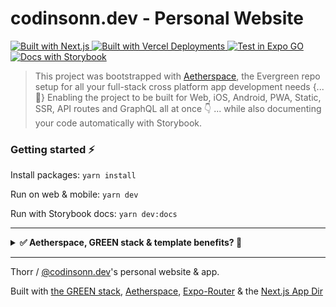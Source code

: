 # codinsonn.dev - Personal Website

<p>
  <a href="https://codinsonn.dev">
    <img alt="Built with Next.js" longdesc="Built with Next.js" src="https://img.shields.io/badge/Next-black?style=for-the-badge&logo=next.js&logoColor=white" />
  </a>
  <a href="https://codinsonn.dev">
    <img alt="Built with Vercel Deployments" longdesc="Built with Vercel Deployments" src="https://img.shields.io/badge/vercel-%23000000.svg?style=for-the-badge&logo=vercel&logoColor=white" />
  </a>
  <a href="https://main--62c9a236ee16e6611d719e94.chromatic.com/?path=/story/readme-md--page">
    <img alt="Test in Expo GO" longdesc="Test in Expo GO" src="https://img.shields.io/badge/expo-1C1E24?style=for-the-badge&logo=expo&logoColor=#D04A37" />
  </a>
  <a href="https://main--62c9a236ee16e6611d719e94.chromatic.com/?path=/story/readme-md--page">
    <img alt="Docs with Storybook" longdesc="Documentated with Storybook" src="https://img.shields.io/badge/-Storybook-FF4785?style=for-the-badge&logo=storybook&logoColor=fff" />
  </a>
</p>

> This project was bootstrapped with [Aetherspace](https://github.com/sponsors/codinsonn), the Evergreen repo setup for all your full-stack cross platform app development needs \{...💚\} Enabling the project to be built for Web, iOS, Android, PWA, Static, SSR, API routes and GraphQL all at once 👇 ... while also documenting your code automatically with Storybook.

### Getting started ⚡️

Install packages: `yarn install`

Run on web & mobile: `yarn dev`

Run with Storybook docs: `yarn dev:docs`

---

<details>
  <summary><b>✅ Aetherspace, GREEN stack & template benefits? 🚀</b></summary>

---

# Aetherspace - GREEN stack starter template for cross platform React app development

> 🐦 [Anouncement post](https://dev.to/codinsonn/how-to-compete-with-elons-twitter-a-dev-perspective-4j64)  
> ⚡️ [Quickstart example](https://main--62c9a236ee16e6611d719e94.chromatic.com/?path=/story/aetherspace-quickstart--page)  

### Table of contents

💚 - [What is the GREEN stack?](#what-is-the-green-stack)  
🚀 - [What is Aetherspace?](#what-is-aetherspace)  
🤖 - [Why start with a turbo/monorepo?](#why-turborepo)  
📁 - [File structure and installing new packages.](#package-management)  
👾 - [Benefits and next steps.](#benefits-next-steps)  
🤷‍♂️ - [When _not_ to use the GREEN stack.](#when-not-to-use-green-stack)  
📚 - [Relevant Docs.](#relevant-docs)

## What the hell is the GREEN stack? 💚 <a name="what-is-the-green-stack"></a>

In short GREEN stands for these 5 core technologies:

- **G**raphQL for typed and self documenting APIs
- **R**eact & React-Native for write-once UI
- **E**vergreen components (extendable, themable, with docs, types & tests)
- **E**xpo for easy mobile development, deployment and testing
- **N**ext.js for web, SEO, Static & Server rendering, API & Web-Vitals

The core idea is writing your app code or features just once with Typescript and React-Native, yet make it available on any platform or device without double implementations or the need for different development teams.

## How does 'Aetherspace' help, exactly? 🚀 <a name="what-is-aetherspace"></a>

> Think of it as Unity for React Apps. Just like Unity aims to make cross console game development a lot easier for (indie) game devs, Aetherspace's setup for the GREEN stack aims to do the same for cross-platform app development.

### Core concepts

- Cross-platform from the start
- Take what works, make it better
- Single sources of truth
- Write once, use anywhere
- Documentation drives adoption

#### It helps you move fast, save time and deliver more

Aetherspace is an opinionated framework that fills in the gaps of working and building with the GREEN stack:

- How should I handle responsive design?
- How do I avoid web layout shift when react-native styling does not support media queries or classnames?
- How can I expose / read public env vars across multiple platforms?
- How do I take advantage of optimisations like `next/image` on web when that's not available in React-Native?
- What's the best way to style and animate my UI elements for both web and mobile?

Just to name a few.

While the stack itself is very powerful, figuring out how to get set up and do certain things in a write-once way can be frustrating and time consuming. To save you time figuring it all out on your own, _Aetherspace_ contains a bunch of packages, utils and best-practices to set you up for a quick and easy ride to cross-platform success.

## But why start with a turbo/monorepo? 🤖 <a name="why-turborepo"></a>

One annoying thing about figuring this stack out on your own is when packages you're using require custom configs for babel, webpack or otherwise. With Expo and Next.js, it often happens that updating e.g. a single `babel.config.js` used for both Expo and Next.js will fix usage on either, but then break the other.

Using a monorepo with different entry points for Next.js and Expo allows us to keep configs more separate, and therefore allow more confident updating of packages and configs without accidentally breaking other platforms.

In this starter template, we've opted to use turborepo with yarn workspaces. We'll list some basics in the next section, but for a deeper understanding please refer to their documentation for more info.

## 📁 File structure and package management 📦 <a name="package-management"></a>

This starter monorepo has three types of workspaces:

- `/apps/*` for all expo & next.js versions of your apps (consumes `'features'` 👇)
- `/features/*` features of your app, grouped together by feature name (consumes `'packages'` 👇)
- `/packages/*` for all shared dependencies / library code used in multiple apps or features

```
├── apps/
│   └── expo/ 👉 Where all Expo & mobile specific config for {app-name} lives
│       └── app.json ➡️ Expo app config (e.g. App name, icon, landscape / tablet support)
│       └── app/ ➡️ File-based Routing & Navigation Setup for mobile (using 'app-core/screens/')
│           └── (generated)/ ➡️ File based routing generated from `routes/` in features or packages
│               └── _layout.tsx ➡️ Root layout for all app screens (e.g. tab bar, drawer, etc.)
│               └── index.tsx ➡️ Home & starting screen for the app
│       └── babel.config.js ➡️ Babel transpilation config for Expo
│       └── index.js ➡️ Mobile entrypoint loader for App.tsx
│       └── metro.config.js ➡️ Metro bundler config for react-native
│       └── package.json ➡️ yarn-workspace config, lists core expo & react-native dependencies
│       └── tsconfig.json ➡️ Typescript config for Expo
│       └── webpack.config.js ➡️ Enables PWA browser testing with Expo (no SSR)
│
│   └── next/ 👉 Where all Next.js, Server & API config for {app-name} lives
│       └── public/ ➡️ favicon, app icons & other static assets (e.g. images & fonts)
│       └── app/ ➡️ File-based Routing & Navigation Setup for Web (using 'app-core/screens/')
│           └── (generated)/ ➡️ File based routing generated from `routes/` in features or packages
│               └── head.tsx ➡️ HTML wrapper for head & meta tags (+ SSR styles)
│               └── layout.tsx ➡️ Root layout for all web pages (e.g. headers / footers / nav)
│               └── page.tsx ➡️ Web Homepage (e.g. using 'app-core/screens/HomeScreen.tsx')
│       └── src/
│           └── pages/ ➡️ directory based routes (using 'app-core/screens/')
│               └── api/ ➡️ directory based api routes (using 'app-core/resolvers/')
│                   └── graphql.ts ➡️ GraphQL client from 'app-core/graphql/'
│       └── babel.config.js ➡️ Babel transpilation config for Next.js
│       └── next.config.js ➡️ Next.js config, modules to transpile & plugins to support
│       └── package.json ➡️ yarn-workspaces config, lists core next.js dependencies
│       └── tsconfig.json ➡️ Typescript config for Next.js
|
|── features/
│   └── app-core/ 👉 Where all core cross-platform code for {app-name} lives
│       └── components/ ➡️ Molecules / Atoms / Common UI used in 'screens/'
│       └── graphql/ ➡️ Shared code for the GraphQL API client (optional)
│       └── resolvers/ ➡️ Shared resolvers used in both in API routes or GraphQL API
│       └── screens/ ➡️ Page templates used in App.tsx and next.js's 'pages/' directory
│       └── routes/ ➡️ Write-once routing for both web & mobile (see 'app/(generated)/' in expo & next)
│       └── package.json ➡️ config required by yarn-workspaces, lists dependencies that don't fit anywhere else
│   └── {app-feature}/ 👉 Code shared across apps, ideally same structure as 'features/app-core'
│       └── package.json ➡️ config required by yarn-workspaces, list dependencies specific to this feature
│
├── packages/
│   └── @aetherspace/ ➡️ Primitives, utils & helpers for working with the GREEN stack
│       └── schemas/ ➡️ A set of Zod powered schema utils for building single sources of truth
│   └── @config/ ➡️ list of ts & other configs to use / extend from in next or expo apps
│   └── {comp-lib}/ 👉 Code shared across apps, ideally same structure as 'features/app-core'
│       └── package.json ➡️ yarn-workspace config, list dependencies specific to this package
│
├── node_modules/ ➡️ Contains all modules for the entire monorepo
├── package.json  ➡️ Root yarn-workspaces configuration + helper scripts, core developer only dependencies
└── turbo.json  ➡️ Monorepo config, manages dependencies in build scripts + caching of tasks
```

```
💡 `{app-feature}`, `{app-name}` & `{comp-lib}` are just placeholders and you **can** have multiple of these
```

#### 📦 Keep your apps seperate with `/apps/*` & `/features/*` workspaces:

For every app you're building in this monorepo, you'll need a few folders:

- `/apps/next` - Entry for web where only next.js related config/setup for an app should live.
  Should list only core next.js related deps & polyfills.
- `/apps/expo` - Entry for mobile where only expo related config/setup for an app should live.
  Should list only core react-native and expo related deps.
- `/features/{app}-core` - Where most of your core app specific UI, logic and screens will live.
  Should list app dependencies not listed elsewhere.

In each of these folders own a `package.json` file, where a `name` property should be specified to identify that workspace. This name can then be referenced during installs via e.g.

```shell-script
yarn workspace next add {package-name}
```

#### To install Expo modules for the specific Expo SDK you're using:

```shell-script
yarn expo-cli install {package-name}
````
Which will run `yarn workspace expo-app expo-cli install {package-name}` under the hood.

## 👾 Stack and Template benefits + Next steps 👾 <a name="benefits-next-steps"></a>

If you've read the sections above, It's likely the **ease** of use, **time saving** capabilities and **scalability** of this stack & template are clear.

The starter repo comes with some opinionated extra packages and abilities.  
Here's a list of what you can start doing out of the box:

- Link pages and screens cross platform with the `<Link>` component from `aetherspace/navigation`
- Use tailwind to style UI responsively on web / mobile with `<AetherView tw="sm:px-2">` / `tailwind-rn`
- Add illustrations or icons with `react-native-svg`
- Bring the power of GraphQL to JSON or REST apis with `aetherResolver()` and schemas as single sources of truth.
- Document your components and APIs with Storybook.
- Deploy to vercel with `yarn deploy` or `vercel --prod --no-clipboard` ([view live](https://aetherspace-green-stack-starter.vercel.app/))
- Deploy to netlify [via this guide](https://www.netlify.com/blog/2020/11/30/how-to-deploy-next.js-sites-to-netlify/) ([view live](https://aetherspace-green-stack-starter.netlify.app/))

Possible next steps:
- Animate UI elements with `react-native-reanimated` or `moti`
- Add auth with [AuthSession](https://docs.expo.dev/versions/latest/sdk/auth-session/) ([Expo Examples](https://docs.expo.dev/guides/authentication/))

## 💼 Why this makes sense from a user, dev & business perspective <a name="why-this-makes-sense-from-a-business-perspective"></a>

**For users:**
- Solutions built for how they prefer to use software, whether that's on a phone, tablet or desktop.
- Can share any page or feature with a link, which will open in the correct app or browser.
- Full feature parity across all platforms.

**For developers:**
- Write-once UI, logic, routing, data fetching & resolvers
- Easily onboard new devs to the project with auto-generated Storybook docs
- Save time & reduce risk by defining data structure once, instead of 4 times for types, graphql, docs & validation

**For businesses:**
- Speed and flexibility to build/update features and pages for any platform.
- Reach more users by being available on more devices.
- Free organic leads from web SEO, which you can easily guide to mobile where higher conversions happen.

> Whether you're a startup or established company, having both web and mobile apps is a great competitive advantage. There are many stories of market leaders suddenly being overtaken because the competition were able to move faster or had more devices their solution was available on for their customers.

This stack makes it near effortless to enable extra platforms. It helps keep teams small and enables them to move fast when building new pages or features for phones, tablets and/or the web.

**More deliverables for less time invested in turn means flexibility in one or more of these areas:**

- ... negotiation room about budget or deadlines (in case of client work)
- ... 💰 to be distributed among the entire team
- ... 🕗 available for experimentation
- ... budget available to market the product

<details>
<summary>Show full 🕗🕗 to 💰💰💰 Comparison</summary>

---

Let's talk Return on Investment:

> 🕗 = time required = devs / teams / resources invested  
> 💰 = deliverable sale value = costs to build + profit margin  
> ROI = 🕗 -> _sold for_ -> 💰

Web only project ROI = 🕗🕗 -> 💰💰

- 🕗 Web Front-End 💰
- 🕗 General Back-End (REST / GraphQL + Templates / SSR) 💰

Native iOS + Android project ROI = 🕗🕗🕗 -> 💰💰💰

- 🕗 iOS App with Swift 💰
- 🕗 Android app with Java 💰
- 🕗 API Back-End (REST / GraphQL) 💰

React-Native Mobile App ROI = 🕗🕗 -> 💰💰 to 💰💰💰

- 🕗 iOS + Android App with RN 💰(💰)
- 🕗 API Back-End (REST / GraphQL) 💰

Expo Mobile + PWA ROI = 🕗🕗 ->💰💰 to 💰💰💰💰

- 🕗 iOS + Android + PWA with Expo & RN (Web without SSR) 💰(💰💰)
- 🕗 API Back-End (REST / GraphQL) 💰

> Now, things get _really_ interesting when you try to compare full cross-platform apps

Full Cross Platform with Separate Dev Teams ROI = 🕗🕗🕗🕗🕗🕗🕗 -> 💰💰💰💰💰💰💰

- 🕗 Web Front-End 💰
- 🕗 iOS App with Swift 💰
- 🕗 Android app with Java 💰
- 🕗 Windows App Dev Team 💰
- 🕗 MacOS App Dev Team 💰
- 🕗 Linux App Dev Team 💰
- 🕗 API Back-End (REST / GraphQL) 💰

Full Cross Platform with GREEN stack ROI = 🕗🕗 -> 💰💰 to 💰💰💰💰💰💰💰

- 🕗 Web (PWA & SSR & Web Vitals) + iOS + Android + Windows + MacOS + Linux 💰(💰💰💰💰💰)
- 🕗 Back-End (REST + GraphQL + SSR + Static Exports + ISSG + universal JS utils thanks to Next.js) 💰

**Key takeaway: Always build or upsell more platforms / devices the app could run on**

</details>

## When not to use the GREEN stack? 🤷‍♂️ <a name="when-not-to-use-green-stack"></a>

The GREEN stack is unlikely to be the best fit when your project...

- ... will always be web only 👉 Use `next.js`
- ... will always be mobile only 👉 Use `Expo`
- ... will always be desktop only 👉 Use `Electron` + `React` / `Vue` / `Svelte`
- ... is very Bluetooth / AR / VR / XR heavy 👉 Go native with `Swift` / `Java`
- ... is not using React 👉 Use `Svelte` / `Vue` + `Ionic`
- ... has no real need for Server Rendering, SEO or Web-Vitals 👉 Use `Expo` (+ Web Support)
- ... is using React, but the project is too far along and has no budget, time or people to refactor 🤷‍♂️

If your project has required dependencies / SDKs / libraries that are either not available in JS, are not extractable to API calls or cannot function cross-platform, this may also not be a good solution for your use-case\*.

```
🛠 * However, for JS libs, you could always try adding cross platform support yourself with `patch-package`
```

## 📚 Further reading / Relevant docs: <a name="relevant-docs"></a>

- [Expo](https://docs.expo.dev/), [React Native](https://reactnative.dev/docs/getting-started), [Expo-Router docs](https://expo.github.io/router/docs/)
- [Yarn Workspaces](https://classic.yarnpkg.com/lang/en/docs/workspaces/), [Turborepo docs](https://turborepo.org/docs)
- [Next.js](https://nextjs.org/docs/getting-started), [app-directory](https://beta.nextjs.org/docs/getting-started), [React-Native-Web docs](https://necolas.github.io/react-native-web/docs/)
- [Apollo Server docs](https://www.apollographql.com/docs/apollo-server/)

## Frequently Asked Questions 🤔

#### How does automatic docgen work?

See the README on [Automation](/packages/@registries/README.md) or the [Anouncement post](https://dev.to/codinsonn/how-to-compete-with-elons-twitter-a-dev-perspective-4j64) 

#### I have a question about the license.

Check out the [License](/LICENSE.md) and its FAQ section.

---

<p>
    <a aria-label="sponsor @codinsonn on Github for full access" href="https://github.com/sponsors/codinsonn">
        <img src="https://img.shields.io/static/v1?label=Sponsor&style=for-the-badge&message=%E2%9D%A4&logo=GitHub&color=%23fe8e86" target="_blank" />
    </a>
    <a aria-label="the aetherspace green stack starter is free to use for some, but paid for professional use." href="/LICENSE.md" target="_blank">
        <img align="right" alt="License: MIT" src="https://img.shields.io/badge/Licence-Custom-green?style=for-the-badge" target="_blank" />
    </a>
</p>

</details>

---

Thorr / [@codinsonn.dev](https://codinsonn.dev)'s personal website & app.  

Built with [the GREEN stack](https://github.com/sponsors/codinsonn), [Aetherspace](https://github.com/sponsors/codinsonn), [Expo-Router](https://expo.github.io/router/docs) & the [Next.js App Dir](https://beta.nextjs.org/docs/app-directory-roadmap)
